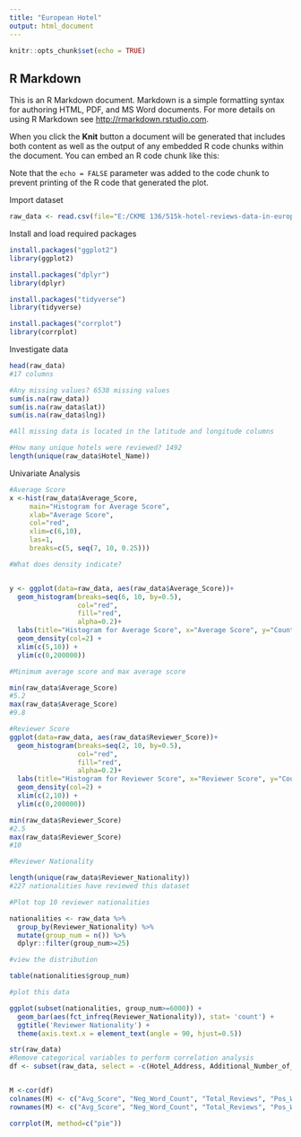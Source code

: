 ---
title: "European Hotel"
output: html_document
---

```{r setup, include=FALSE}
knitr::opts_chunk$set(echo = TRUE)
```

## R Markdown

This is an R Markdown document. Markdown is a simple formatting syntax for authoring HTML, PDF, and MS Word documents. For more details on using R Markdown see <http://rmarkdown.rstudio.com>.

When you click the **Knit** button a document will be generated that includes both content as well as the output of any embedded R code chunks within the document. You can embed an R code chunk like this:

Note that the `echo = FALSE` parameter was added to the code chunk to prevent printing of the R code that generated the plot.

Import dataset

```{r}
raw_data <- read.csv(file="E:/CKME 136/515k-hotel-reviews-data-in-europe/Hotel_Reviews.csv", header = TRUE, sep=',')

```

Install and load required packages
```{r}
install.packages("ggplot2")
library(ggplot2)
```
```{r}
install.packages("dplyr")
library(dplyr)

install.packages("tidyverse")
library(tidyverse)
```
```{r}
install.packages("corrplot")
library(corrplot)
```



Investigate data

```{r}
head(raw_data)
#17 columns
```


```{r}
#Any missing values? 6538 missing values
sum(is.na(raw_data))
sum(is.na(raw_data$lat))
sum(is.na(raw_data$lng))

#All missing data is located in the latitude and longitude columns
```


```{r}

#How many unique hotels were reviewed? 1492
length(unique(raw_data$Hotel_Name))

```



Univariate Analysis

```{r}
#Average Score
x <-hist(raw_data$Average_Score, 
     main="Histogram for Average Score",
     xlab="Average Score",
     col="red",
     xlim=c(6,10),
     las=1,
     breaks=c(5, seq(7, 10, 0.25)))

#What does density indicate?


y <- ggplot(data=raw_data, aes(raw_data$Average_Score))+
  geom_histogram(breaks=seq(6, 10, by=0.5),
                 col="red",
                 fill="red",
                 alpha=0.2)+
  labs(title="Histogram for Average Score", x="Average Score", y="Count")+
  geom_density(col=2) +
  xlim(c(5,10)) +
  ylim(c(0,200000))

#Minimum average score and max average score

min(raw_data$Average_Score)
#5.2
max(raw_data$Average_Score)
#9.8


```

```{r}
#Reviewer Score
ggplot(data=raw_data, aes(raw_data$Reviewer_Score))+
  geom_histogram(breaks=seq(2, 10, by=0.5),
                 col="red",
                 fill="red",
                 alpha=0.2)+
  labs(title="Histogram for Reviewer Score", x="Reviewer Score", y="Count")+
  geom_density(col=2) +
  xlim(c(2,10)) +
  ylim(c(0,200000))

min(raw_data$Reviewer_Score)
#2.5
max(raw_data$Reviewer_Score)
#10
```

```{r}
#Reviewer Nationality

length(unique(raw_data$Reviewer_Nationality))
#227 nationalities have reviewed this dataset

#Plot top 10 reviewer nationalities

nationalities <- raw_data %>%
  group_by(Reviewer_Nationality) %>%
  mutate(group_num = n()) %>%
  dplyr::filter(group_num>=25)

#view the distribution

table(nationalities$group_num)

#plot this data

ggplot(subset(nationalities, group_num>=6000)) +
  geom_bar(aes(fct_infreq(Reviewer_Nationality)), stat= 'count') +
  ggtitle('Reviewer Nationality') +
  theme(axis.text.x = element_text(angle = 90, hjust=0.5))

```

```{r}
str(raw_data)
#Remove categorical variables to perform correlation analysis
df <- subset(raw_data, select = -c(Hotel_Address, Additional_Number_of_Scoring, Review_Date, Hotel_Name, Tags, days_since_review, Reviewer_Nationality, Negative_Review, Positive_Review, lat, lng))


M <-cor(df)
colnames(M) <- c("Avg_Score", "Neg_Word_Count", "Total_Reviews", "Pos_Word_Count", "Num_of_Reviewer_Reviews", "Reviewer_Score")
rownames(M) <- c("Avg_Score", "Neg_Word_Count", "Total_Reviews", "Pos_Word_Count", "Num_of_Reviewer_Reviews", "Reviewer_Score")

corrplot(M, method=c("pie"))
```

